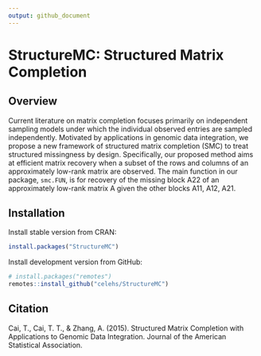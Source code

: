 ```yaml
---
output: github_document
---
```


# StructureMC: Structured Matrix Completion

## Overview

Current literature on matrix completion focuses primarily on independent sampling models under which the individual observed entries are sampled independently. Motivated by applications in genomic data integration, we propose a new framework of structured matrix completion (SMC) to treat structured missingness by design. Specifically, our proposed method aims at efficient matrix recovery when a subset of the rows and columns of an approximately low-rank matrix are observed. The main function in our package, `smc.FUN`, is for recovery of the missing block A22 of an approximately low-rank matrix A given the other blocks A11, A12, A21.

## Installation

Install stable version from CRAN:

```r
install.packages("StructureMC")
```

Install development version from GitHub:

```r
# install.packages("remotes")
remotes::install_github("celehs/StructureMC")
```

## Citation

Cai, T., Cai, T. T., & Zhang, A. (2015). Structured Matrix Completion with Applications to Genomic Data Integration. Journal of the American Statistical Association. 
